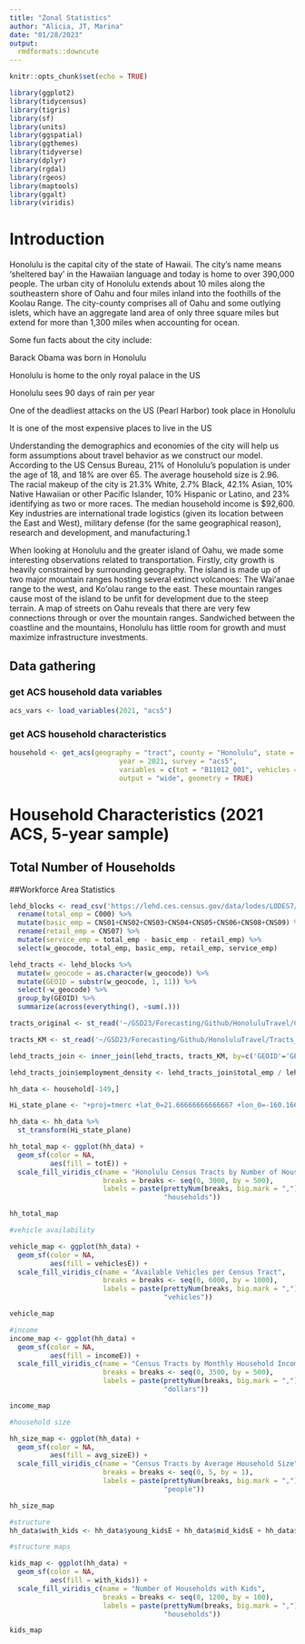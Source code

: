 ```yaml
---
title: "Zonal Statistics"
author: "Alicia, JT, Marina"
date: "01/28/2023"
output: 
  rmdformats::downcute
---
```


```r
knitr::opts_chunk$set(echo = TRUE)
```



```r
library(ggplot2)
library(tidycensus)
library(tigris)
library(sf)
library(units)
library(ggspatial)
library(ggthemes)
library(tidyverse)
library(dplyr)
library(rgdal)
library(rgeos)
library(maptools)
library(ggalt)
library(viridis)
```


# Introduction

Honolulu is the capital city of the state of Hawaii. The city’s name means ‘sheltered bay’ in the Hawaiian language and today is home to over 390,000 people. The urban city of Honolulu extends about 10 miles along the southeastern shore of Oahu and four miles inland into the foothills of the Koolau Range. The city-county comprises all of Oahu and some outlying islets, which have an aggregate land area of only three square miles but extend for more than 1,300 miles when accounting for ocean.  

Some fun facts about the city include: 

Barack Obama was born in Honolulu 

Honolulu is home to the only royal palace in the US 

Honolulu sees 90 days of rain per year 

One of the deadliest attacks on the US (Pearl Harbor) took place in Honolulu 

It is one of the most expensive places to live in the US 

Understanding the demographics and economies of the city will help us form assumptions about travel behavior as we construct our model. According to the US Census Bureau, 21% of Honolulu’s population is under the age of 18, and 18% are over 65. The average household size is 2.96. The racial makeup of the city is 21.3% White, 2.7% Black, 42.1% Asian, 10% Native Hawaiian or other Pacific Islander, 10% Hispanic or Latino, and 23% identifying as two or more races. The median household income is $92,600. Key industries are international trade logistics (given its location between the East and West), military defense (for the same geographical reason), research and development, and manufacturing.1 

When looking at Honolulu and the greater island of Oahu, we made some interesting observations related to transportation. Firstly, city growth is heavily constrained by surrounding geography. The island is made up of two major mountain ranges hosting several extinct volcanoes: The Waiʻanae range to the west, and Koʻolau range to the east. These mountain ranges cause most of the island to be unfit for development due to the steep terrain. A map of streets on Oahu reveals that there are very few connections through or over the mountain ranges. Sandwiched between the coastline and the mountains, Honolulu has little room for growth and must maximize infrastructure investments.

## Data gathering

### get ACS household data variables

```r
acs_vars <- load_variables(2021, "acs5")
```

### get ACS household characteristics

```r
household <- get_acs(geography = "tract", county = "Honolulu", state = "HI", 
                           year = 2021, survey = "acs5",
                           variables = c(tot = "B11012_001", vehicles = "B08141_001", lives_alone = "B09021_002", w_spouse                            = "B09021_003", w_partner = "B09021_004", num_children = "B09021_005", young_alone = "B09021_009", young_married = "B09021_010", young_partner = "B09021_011", young_kids = "B09021_012", mid_alone = "B09021_016", mid_married = "B09021_017", mid_partner = "B09021_018", mid_kids = "B09021_019", old_alone = "B09021_023", old_married = "B09021_024", old_partner = "B09021_025", old_kids = "B09021_026", income =  "B28004_001", size_1 = "B11016_010", size_2 = "B11016_011", size_3 = "B11016_012", size_4 = "B11016_013", size_5 = "B11016_014", size_6 = "B11016_015", size_7more = "B11016_016", avg_size = "B25010_001"),
                           output = "wide", geometry = TRUE) 
```


# Household Characteristics (2021 ACS, 5-year sample)

## Total Number of Households


##Workforce Area Statistics

```r
lehd_blocks <- read_csv('https://lehd.ces.census.gov/data/lodes/LODES7/hi/wac/hi_wac_S000_JT00_2019.csv.gz', show_col_types = FALSE) %>%
  rename(total_emp = C000) %>%
  mutate(basic_emp = CNS01+CNS02+CNS03+CNS04+CNS05+CNS06+CNS08+CNS09) %>%
  rename(retail_emp = CNS07) %>%
  mutate(service_emp = total_emp - basic_emp - retail_emp) %>%
  select(w_geocode, total_emp, basic_emp, retail_emp, service_emp)
```

```r
lehd_tracts <- lehd_blocks %>%
  mutate(w_geocode = as.character(w_geocode)) %>%
  mutate(GEOID = substr(w_geocode, 1, 11)) %>%
  select(-w_geocode) %>%
  group_by(GEOID) %>%
  summarize(across(everything(), ~sum(.)))
```

```r
tracts_original <- st_read('~/GSD23/Forecasting/Github/HonoluluTravel/Census_Tracts_(2010).geojson')
```
```r
tracts_KM <- st_read('~/GSD23/Forecasting/Github/HonoluluTravel/Tracts_KM.geojson')
```
```r
lehd_tracts_join <- inner_join(lehd_tracts, tracts_KM, by=c('GEOID'='GEOID10'))
```

```r
lehd_tracts_join$employment_density <- lehd_tracts_join$total_emp / lehd_tracts_join$Land_KM
```

```r
hh_data <- household[-149,]
```


```r
Hi_state_plane <- "+proj=tmerc +lat_0=21.66666666666667 +lon_0=-160.1666666666667 +k=1 +x_0=500000 +y_0=0 +ellps=GRS80 +units=m +no_defs"
```

```r
hh_data <- hh_data %>%
  st_transform(Hi_state_plane)
```


```r
hh_total_map <- ggplot(hh_data) +
  geom_sf(color = NA, 
          aes(fill = totE)) +
  scale_fill_viridis_c(name = "Honolulu Census Tracts by Number of Households",
                       breaks = breaks <- seq(0, 3000, by = 500),
                       labels = paste(prettyNum(breaks, big.mark = ","),
                                      "households"))

hh_total_map
```
```r
#vehicle availability

vehicle_map <- ggplot(hh_data) +
  geom_sf(color = NA, 
          aes(fill = vehiclesE)) +
  scale_fill_viridis_c(name = "Available Vehicles per Census Tract",
                       breaks = breaks <- seq(0, 6000, by = 1000),
                       labels = paste(prettyNum(breaks, big.mark = ","),
                                      "vehicles"))

vehicle_map
```
```r
#income
income_map <- ggplot(hh_data) +
  geom_sf(color = NA, 
          aes(fill = incomeE)) +
  scale_fill_viridis_c(name = "Census Tracts by Monthly Household Income",
                       breaks = breaks <- seq(0, 3500, by = 500),
                       labels = paste(prettyNum(breaks, big.mark = ","),
                                      "dollars"))

income_map
```

```r
#household size

hh_size_map <- ggplot(hh_data) +
  geom_sf(color = NA, 
          aes(fill = avg_sizeE)) +
  scale_fill_viridis_c(name = "Census Tracts by Average Household Size",
                       breaks = breaks <- seq(0, 5, by = 1),
                       labels = paste(prettyNum(breaks, big.mark = ","),
                                      "people"))

hh_size_map


```

```r
#structure
hh_data$with_kids <- hh_data$young_kidsE + hh_data$mid_kidsE + hh_data$old_kidsE
```

```r
#structure maps

kids_map <- ggplot(hh_data) +
  geom_sf(color = NA, 
          aes(fill = with_kids)) +
  scale_fill_viridis_c(name = "Number of Households with Kids",
                       breaks = breaks <- seq(0, 1200, by = 100),
                       labels = paste(prettyNum(breaks, big.mark = ","),
                                      "households"))

kids_map

```


